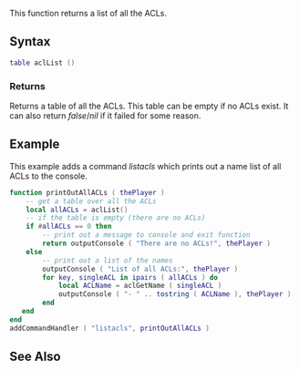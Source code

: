  
{{Server function}} 
This function returns a list of all the ACLs.

==Syntax== 
<syntaxhighlight lang="lua">
table aclList ()
</syntaxhighlight> 
{{OOP|This function is a static function underneath the ACL class.|[[/ACL.md|ACL]].list||}}
===Returns===
Returns a table of all the ACLs. This table can be empty if no ACLs exist. It can also return ''false''/''nil'' if it failed for some reason.

==Example== 
This example adds a command ''listacls'' which prints out a name list of all ACLs to the console.
<syntaxhighlight lang="lua">
function printOutAllACLs ( thePlayer )
    -- get a table over all the ACLs
    local allACLs = aclList()
    -- if the table is empty (there are no ACLs)
    if #allACLs == 0 then
        -- print out a message to console and exit function
        return outputConsole ( "There are no ACLs!", thePlayer )
    else
        -- print out a list of the names
        outputConsole ( "List of all ACLs:", thePlayer )
        for key, singleACL in ipairs ( allACLs ) do
            local ACLName = aclGetName ( singleACL )
            outputConsole ( "- " .. tostring ( ACLName ), thePlayer )
        end
   end
end
addCommandHandler ( "listacls", printOutAllACLs )
</syntaxhighlight>

==See Also==
{{ACL_functions}}